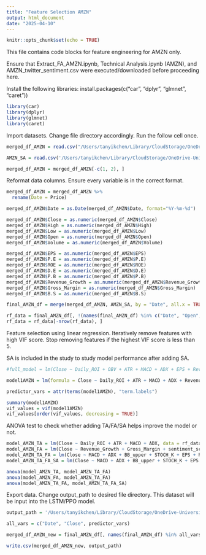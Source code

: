 ```yaml
---
title: "Feature Selection AMZN"
output: html_document
date: "2025-04-10"
---
```


```r

knitr::opts_chunk$set(echo = TRUE)

```


This file contains code blocks for feature engineering for AMZN only.

Ensure that Extract_FA_AMZN.ipynb, Technical Analysis.ipynb (AMZN), and AMZN_twitter_sentiment.csv were executed/downloaded before proceeding here. 


Install the following libraries:
install.packages(c("car", "dplyr", "glmnet", "caret"))
```r

library(car)
library(dplyr)
library(glmnet)
library(caret)

```



Import datasets. Change file directory accordingly. Run the follow cell once.
```r

merged_df_AMZN = read.csv("/Users/tanyikchen/Library/CloudStorage/OneDrive-UniversityofNottinghamMalaysia/y3/DIA/Datasets/AMZN_TA_FA.csv")

AMZN_SA = read.csv('/Users/tanyikchen/Library/CloudStorage/OneDrive-UniversityofNottinghamMalaysia/y3/DIA/Datasets/AMZN_twitter_sentiment.csv')

merged_df_AMZN = merged_df_AMZN[-c(1, 2), ]

```



Reformat data columns. Ensure every variable is in the correct format.
```r

merged_df_AMZN = merged_df_AMZN %>%
  rename(Date = Price)

merged_df_AMZN$Date = as.Date(merged_df_AMZN$Date, format="%Y-%m-%d")

merged_df_AMZN$Close = as.numeric(merged_df_AMZN$Close)
merged_df_AMZN$High = as.numeric(merged_df_AMZN$High)
merged_df_AMZN$Low = as.numeric(merged_df_AMZN$Low)
merged_df_AMZN$Open = as.numeric(merged_df_AMZN$Open)
merged_df_AMZN$Volume = as.numeric(merged_df_AMZN$Volume)

merged_df_AMZN$EPS = as.numeric(merged_df_AMZN$EPS)
merged_df_AMZN$P.E = as.numeric(merged_df_AMZN$P.E)
merged_df_AMZN$ROE = as.numeric(merged_df_AMZN$ROE)
merged_df_AMZN$D.E = as.numeric(merged_df_AMZN$D.E)
merged_df_AMZN$P.B = as.numeric(merged_df_AMZN$P.B)
merged_df_AMZN$Revenue_Growth = as.numeric(merged_df_AMZN$Revenue_Growth)
merged_df_AMZN$Gross_Margin = as.numeric(merged_df_AMZN$Gross_Margin)
merged_df_AMZN$B.S = as.numeric(merged_df_AMZN$B.S)

final_AMZN_df = merge(merged_df_AMZN, AMZN_SA, by = "Date", all.x = TRUE)

rf_data = final_AMZN_df[, !(names(final_AMZN_df) %in% c("Date", "Open", "High", "Low", "Volume"))]
rf_data = rf_data[-nrow(rf_data), ]

```



Feature selection using linear regression. Iteratively remove features with high VIF score. Stop removing features if the highest VIF score is less than 5.

SA is included in the study to study model performance after adding SA.
```r

#full_model = lm(Close ~ Daily_ROI + OBV + ATR + MACD + ADX + EPS + Revenue_Growth + Gross_Margin + P.E + ROE + D.E + P.B + B.S + sentiment_score, data = rf_data)

model1AMZN = lm(formula = Close ~ Daily_ROI + ATR + MACD + ADX + Revenue_Growth + Gross_Margin + sentiment_score, data = rf_data)

predictor_vars = attr(terms(model1AMZN), "term.labels")

summary(model1AMZN)
vif_values = vif(model1AMZN)
vif_values[order(vif_values, decreasing = TRUE)]

```



ANOVA test to check whether adding TA/FA/SA helps improve the model or not.
```r

model_AMZN_TA = lm(Close ~ Daily_ROI + ATR + MACD + ADX, data = rf_data)
model_AMZN_FA = lm(Close ~ Revenue_Growth + Gross_Margin + sentiment_score, data = rf_data)
model_AMZN_TA_FA = lm(Close ~ MACD + ADX + BB_upper + STOCH_K + EPS + Revenue.Growth, data = rf_data)
model_AMZN_TA_FA_SA = lm(Close ~ MACD + ADX + BB_upper + STOCH_K + EPS + Revenue.Growth + sentiment_score, data = rf_data)

anova(model_AMZN_TA, model_AMZN_TA_FA) 
anova(model_AMZN_FA, model_AMZN_TA_FA)
anova(model_AMZN_TA_FA, model_AMZN_TA_FA_SA)

```



Export data. Change output_path to desired file directory. This dataset will be input into the LSTM/PPO model.
```r

output_path = '/Users/tanyikchen/Library/CloudStorage/OneDrive-UniversityofNottinghamMalaysia/y3/DIA/Datasets/AMZN_Significant.csv'

all_vars = c("Date", "Close", predictor_vars)

merged_df_AMZN_new = final_AMZN_df[, names(final_AMZN_df) %in% all_vars]

write.csv(merged_df_AMZN_new, output_path)

```
